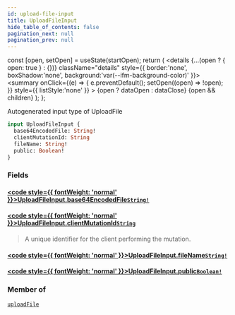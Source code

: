 ```yaml
---
id: upload-file-input
title: UploadFileInput
hide_table_of_contents: false
pagination_next: null
pagination_prev: null
---
```







  const [open, setOpen] = useState(startOpen);
  return (
    <details {...(open ? { open: true } : {})} className="details" style={{ border:'none', boxShadow:'none', background:'var(--ifm-background-color)' }}>
      <summary
        onClick={(e) => {
          e.preventDefault();
          setOpen((open) => !open);
        }}
        style={{ listStyle:'none' }}
      >
      {open ? dataOpen : dataClose}
      </summary>
      {open && children}
    </details>
  );
};




Autogenerated input type of UploadFile


```graphql
input UploadFileInput {
  base64EncodedFile: String!
  clientMutationId: String
  fileName: String!
  public: Boolean!
}
```


### Fields

#### [<code style={{ fontWeight: 'normal' }}>UploadFileInput.<b>base64EncodedFile</b></code>](#)<Bullet />[`String!`](/scalars/string) <Badge class="secondary" text="non-null"/> <Badge class="secondary" text="scalar"/>
> 
> 

#### [<code style={{ fontWeight: 'normal' }}>UploadFileInput.<b>clientMutationId</b></code>](#)<Bullet />[`String`](/scalars/string) <Badge class="secondary" text="scalar"/>
> A unique identifier for the client performing the mutation.
> 

#### [<code style={{ fontWeight: 'normal' }}>UploadFileInput.<b>fileName</b></code>](#)<Bullet />[`String!`](/scalars/string) <Badge class="secondary" text="non-null"/> <Badge class="secondary" text="scalar"/>
> 
> 

#### [<code style={{ fontWeight: 'normal' }}>UploadFileInput.<b>public</b></code>](#)<Bullet />[`Boolean!`](/scalars/boolean) <Badge class="secondary" text="non-null"/> <Badge class="secondary" text="scalar"/>
> 
> 



### Member of

[`uploadFile`](/mutations/upload-file)  <Badge class="secondary" text="mutation"/>

